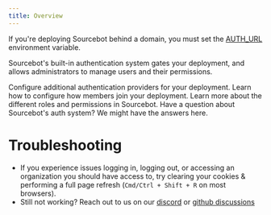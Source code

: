```yaml
---
title: Overview
---
```


<Warning>If you're deploying Sourcebot behind a domain, you must set the [AUTH_URL](/docs/configuration/environment-variables) environment variable.</Warning>

Sourcebot's built-in authentication system gates your deployment, and allows administrators to manage users and their permissions. 

<CardGroup cols={2}>
    <Card horizontal title="Authentication providers" icon="lock" href="/docs/configuration/auth/providers">
        Configure additional authentication providers for your deployment.
    </Card>
    <Card horizontal title="Inviting members" icon="user" href="/docs/configuration/auth/inviting-members">
        Learn how to configure how members join your deployment.
    </Card>
    <Card horizontal title="Roles and permissions" icon="shield" href="/docs/configuration/auth/roles-and-permissions">
        Learn more about the different roles and permissions in Sourcebot.
    </Card>
    <Card horizontal title="FAQ" icon="question" href="/docs/configuration/auth/faq">
        Have a question about Sourcebot's auth system? We might have the answers here.
    </Card>
</CardGroup>


# Troubleshooting

- If you experience issues logging in, logging out, or accessing an organization you should have access to, try clearing your cookies & performing a full page refresh (`Cmd/Ctrl + Shift + R` on most browsers).
- Still not working? Reach out to us on our [discord](https://discord.com/invite/6Fhp27x7Pb) or [github discussions](https://github.com/your-sourcebot-org/sourcebot/discussions)